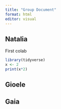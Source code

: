 ```yaml
---
title: "Group Document"
format: html
editor: visual
---
```


## Natalia

First colab

```r
library(tidyverse)
x <- 2
print(x*2)
```

## Gioele

## Gaia
